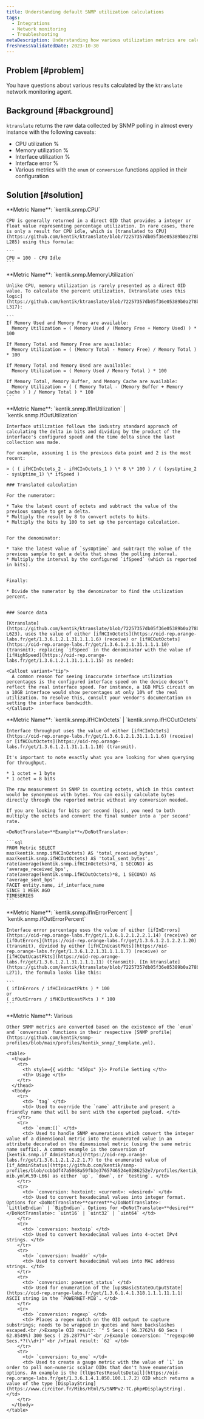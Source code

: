```yaml
---
title: Understanding default SNMP utilization calculations
tags:
  - Integrations
  - Network monitoring
  - Troubleshooting
metaDescription: Understanding how various utilization metrics are calculated in ktranslate.
freshnessValidatedDate: 2023-10-30
---
```


## Problem [#problem]

You have questions about various results calculated by the `ktranslate` network monitoring agent.

## Background [#background]

`ktranslate` returns the raw data collected by SNMP polling in almost every instance with the following caveats:
  * CPU utilization %
  * Memory utilization %
  * Interface utilization %
  * Interface error %
  * Various metrics with the `enum` or `conversion` functions applied in their configuration

## Solution [#solution]

<CollapserGroup>
  <Collapser
    id="cpu-utilization"
    title="CPU Utilization %"
  >
    <DoNotTranslate>**Metric Name**</DoNotTranslate>: `kentik.snmp.CPU`

    CPU is generally returned in a direct OID that provides a integer or float value representing percentage utilization. In rare cases, there is only a result for CPU idle, which is [translated to CPU](https://github.com/kentik/ktranslate/blob/72257357db05f36e05389b0a278b702a707a0941/pkg/inputs/snmp/metrics/device_metrics.go#L281-L285) using this formula:

    ```
    CPU = 100 - CPU Idle
    ```
  </Collapser>
  <Collapser
    id="memory-utilization"
    title="Memory Utilization %"
  >
    <DoNotTranslate>**Metric Name**</DoNotTranslate>: `kentik.snmp.MemoryUtilization`

    Unlike CPU, memory utilization is rarely presented as a direct OID value. To calculate the percent utilization, [ktranslate uses this logic](https://github.com/kentik/ktranslate/blob/72257357db05f36e05389b0a278b702a707a0941/pkg/inputs/snmp/metrics/device_metrics.go#L287-L317):

    ```
    If Memory Used and Memory Free are available:
      Memory Utilization = ( Memory Used / (Memory Free + Memory Used) ) * 100

    If Memory Total and Memory Free are available:
      Memory Utilization = ( (Memory Total - Memory Free) / Memory Total ) * 100

    If Memory Total and Memory Used are available:
      Memory Utilization = ( Memory Used / Memory Total ) * 100

    If Memory Total, Memory Buffer, and Memory Cache are available:
      Memory Utilization = ( ( Memory Total - (Memory Buffer + Memory Cache ) ) / Memory Total ) * 100
    ```
  </Collapser>
  <Collapser
    id="interface-utilization"
    title="Interface Utilization %"
  >
    <DoNotTranslate>**Metric Name**</DoNotTranslate>: `kentik.snmp.IfInUtilization` | `kentik.snmp.IfOutUtilization`

    Interface utilization follows the industry standard approach of calculating the delta in bits and dividing by the product of the interface's configured speed and the time delta since the last collection was made.

    For example, assuming 1 is the previous data point and 2 is the most recent:

    > ( ( ifHCInOctets_2 - ifHCInOctets_1 ) \* 8 \* 100 ) / ( (sysUptime_2 - sysUptime_1) \* ifSpeed )

    ### Translated calculation

    For the numerator:

    * Take the latest count of octets and subtract the value of the previous sample to get a delta.
    * Multiply the result by 8 to convert octets to bits.
    * Multiply the bits by 100 to set up the percentage calculation.


    For the denominator:

    * Take the latest value of `sysUptime` and subtract the value of the previous sample to get a delta that shows the polling interval.
    * Multiply the interval by the configured `ifSpeed` (which is reported in bits).


    Finally:

    * Divide the numerator by the denominator to find the utilization percent.


    ### Source data

    [Ktranslate](https://github.com/kentik/ktranslate/blob/72257357db05f36e05389b0a278b702a707a0941/pkg/formats/nrm/nrm.go#L581-L623), uses the value of either [ifHCInOctets](https://oid-rep.orange-labs.fr/get/1.3.6.1.2.1.31.1.1.1.6) (receive) or [ifHCOutOctets](https://oid-rep.orange-labs.fr/get/1.3.6.1.2.1.31.1.1.1.10) (transmit); replacing `ifSpeed` in the denominator with the value of [ifHighSpeed](https://oid-rep.orange-labs.fr/get/1.3.6.1.2.1.31.1.1.1.15) as needed:

    <Callout variant="tip">
      A common reason for seeing inaccurate interface utilization percentages is the configured interface speed on the device doesn't reflect the real interface speed. For instance, a 1GB MPLS circuit on a 10GB interface would show percentages at only 10% of the real utilization. To resolve this, consult your vendor's documentation on setting the interface bandwidth.
    </Callout>
  </Collapser>
  <Collapser
    id="interface-throughput"
    title="Interface Throughput"
  >
    <DoNotTranslate>**Metric Name**</DoNotTranslate>: `kentik.snmp.ifHCInOctets` | `kentik.snmp.ifHCOutOctets`

    Interface throughput uses the value of either [ifHCInOctets](https://oid-rep.orange-labs.fr/get/1.3.6.1.2.1.31.1.1.1.6) (receive) or [ifHCOutOctets](https://oid-rep.orange-labs.fr/get/1.3.6.1.2.1.31.1.1.1.10) (transmit).

    It's important to note exactly what you are looking for when querying for throughput.

    * 1 octet = 1 byte
    * 1 octet = 8 bits

    The raw measurement in SNMP is counting octets, which in this context would be synonymous with bytes. You can easily calculate bytes directly through the reported metric without any conversion needed.

    If you are looking for bits per second (bps), you need to both multiply the octets and convert the final number into a 'per second' rate.

    <DoNotTranslate>**Example**</DoNotTranslate>:

    ```sql
    FROM Metric SELECT
    max(kentik.snmp.ifHCInOctets) AS 'total_received_bytes',
    max(kentik.snmp.ifHCOutOctets) AS 'total_sent_bytes',
    rate(average(kentik.snmp.ifHCInOctets)*8, 1 SECOND) AS 'average_received_bps',
    rate(average(kentik.snmp.ifHCOutOctets)*8, 1 SECOND) AS 'average_sent_bps'
    FACET entity.name, if_interface_name
    SINCE 1 WEEK AGO
    TIMESERIES
    ```
  </Collapser>
  <Collapser
    id="interface-errors"
    title="Interface Errors %"
  >
    <DoNotTranslate>**Metric Name**</DoNotTranslate>: `kentik.snmp.ifInErrorPercent` | `kentik.snmp.ifOutErrorPercent`

    Interface error percentage uses the value of either [ifInErrors](https://oid-rep.orange-labs.fr/get/1.3.6.1.2.1.2.2.1.14) (receive) or [ifOutErrors](https://oid-rep.orange-labs.fr/get/1.3.6.1.2.1.2.2.1.20) (transmit), divided by either [ifHCInUcastPkts](https://oid-rep.orange-labs.fr/get/1.3.6.1.2.1.31.1.1.1.7) (receive) or [ifHCOutUcastPkts](https://oid-rep.orange-labs.fr/get/1.3.6.1.2.1.31.1.1.1.11) (transmit). [In ktranslate](https://github.com/kentik/ktranslate/blob/72257357db05f36e05389b0a278b702a707a0941/pkg/inputs/snmp/metrics/interface_metrics.go#L255-L271), the formula looks like this:

    ```
    ( ifInErrors / ifHCInUcastPkts ) * 100
    or
    ( ifOutErrors / ifHCOutUcastPkts ) * 100
    ```
  </Collapser>
  <Collapser
    id="snmp-conversions"
    title="SNMP conversions"
  >
    <DoNotTranslate>**Metric Name**</DoNotTranslate>: Various

    Other SNMP metrics are converted based on the existence of the `enum` and `conversion` functions in their respective [SNMP profile](https://github.com/kentik/snmp-profiles/blob/main/profiles/kentik_snmp/_template.yml).

    <table>
      <thead>
        <tr>
          <th style={{ width: "450px" }}> Profile Setting </th>
          <th> Usage </th>
        </tr>
      </thead>
      <tbody>
        <tr>
          <td> `tag` </td>
          <td> Used to override the `name` attribute and present a friendly name that will be sent with the exported payload. </td>
        </tr>
        <tr>
          <td> `enum:[]` </td>
          <td> Used to handle SNMP enumerations which convert the integer value of a dimensional metric into the enumerated value in an attribute decorated on the dimensional metric (using the same metric name suffix). A common example is the conversion of [kentik.snmp.if_AdminStatus](https://oid-rep.orange-labs.fr/get/1.3.6.1.2.1.2.2.1.7) to the enumerated value of [if_AdminStatus](https://github.com/kentik/snmp-profiles/blob/ccb1df47a5068a59fb3e3765746524e0286252e7/profiles/kentik_snmp/_general/if-mib.yml#L59-L66) as either `up`, `down`, or `testing`. </td>
        </tr>
        <tr>
          <td> `conversion: hextoint: <current>: <desired>` </td>
          <td> Used to convert hexadecimal values into integer format. Options for <DoNotTranslate>**current**</DoNotTranslate>: `LittleEndian` | `BigEndian`. Options for <DoNotTranslate>**desired**</DoNotTranslate>: `uint16` | `uint32` | `uint64` </td>
        </tr>
        <tr>
          <td> `conversion: hextoip` </td>
          <td> Used to convert hexadecimal values into 4-octet IPv4 strings. </td>
        </tr>
        <tr>
          <td> `conversion: hwaddr` </td>
          <td> Used to convert hexadecimal values into MAC address strings. </td>
        </tr>
        <tr>
          <td> `conversion: powerset_status` </td>
          <td> Used for enumeration of the [upsBasicStateOutputState](https://oid-rep.orange-labs.fr/get/1.3.6.1.4.1.318.1.1.1.11.1.1) ASCII string in the `POWERNET-MIB`. </td>
        </tr>
        <tr>
          <td> `conversion: regexp` </td>
          <td> Places a regex match on the OID output to capture substrings; needs to be wrapped in quotes and have backslashes escaped.<br />Example OID result: `" 5 Secs ( 96.3762%) 60 Secs ( 62.8549%) 300 Secs ( 25.2877%)"`<br />Example conversion: `"regexp:60 Secs.*?(\\d+)"`<br />Final result: `62` </td>
        </tr>
        <tr>
          <td> `conversion: to_one` </td>
          <td> Used to create a gauge metric with the value of `1` in order to poll non-numeric scalar OIDs that don't have enumeration options. An example is the [tlUpsTestResultsDetail](https://oid-rep.orange-labs.fr/get/1.3.6.1.4.1.850.100.1.7.2) OID which returns a value of the type [DisplayString](https://www.circitor.fr/Mibs/Html/S/SNMPv2-TC.php#DisplayString). </td>
        </tr>
      </tbody>
    </table>
  </Collapser>
</CollapserGroup>
